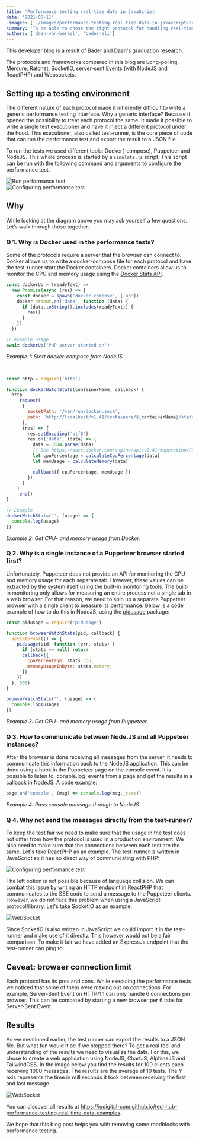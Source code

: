 ```yaml
---
title: 'Performance testing real-time data in JavaScript'
date: '2021-05-11'
.images: ['./images/performance-testing-real-time-data-in-javascript/hero.svg']
summary: 'To be able to chose the right protocol for handling real-time data, this post shares with you how we, based on speed, CPU- and memory usage, setup and performed performance tests on different real-time data protocols.'
authors: ['daan-van-berkel', 'bader-ali']
---
```


This developer blog is a result of Bader and Daan's graduation research.

The protocols and frameworks compared in this blog are Long-polling, Mercure, Ratchet, SocketIO, server-sent Events (with NodeJS and ReactPHP) and Websockets.

## Setting up a testing environment

The different nature of each protocol made it inherently difficult to write a generic performance testing interface. Why a generic interface? Because it opened the possibility to treat each protocol the same. It made it possible to write a single test executioner and have it inject a different protocol under the hood. This executioner, also called test-runner, is the core piece of code that can run the performance test and export the result to a JSON file.

To run the tests we used different tools: Docker(-compose), Puppeteer and NodeJS. This whole process is started by a `simulate.js` script. This script can be run with the following command and arguments to configure the performance test.

<div className="my-12 flex flex-col items-center md:-mx-32" style={{ backgroundColor: '#f9fafb' }}>
  <img
    src="/articles/performance-testing-real-time-data-in-javascript/0-performance-testing-javascript.png"
    alt="Run performance test"
    style={{ backgroundColor: '#f9fafb', margin: '0' }}
  />
</div>

<div className="my-12 flex flex-col items-center md:-mx-32" style={{ backgroundColor: '#f9fafb' }}>
  <img
    src="/articles/performance-testing-real-time-data-in-javascript/1-performance-testing-javascript.png"
    alt="Configuring performance test"
    style={{ backgroundColor: '#f9fafb', margin: '0' }}
  />
</div>

## Why

While looking at the diagram above you may ask yourself a few questions. Let’s walk through those together.

### Q 1. Why is Docker used in the performance tests?

Some of the protocols require a server that the browser can connect to. Docker allows us to write a docker-compose file for each protocol and have the test-runner start the Docker containers. Docker containers allow us to monitor the CPU and memory usage using the [Docker Stats API](https://docs.docker.com/engine/api/v1.41/#operation/ContainerStats).

```js
const dockerUp = (readyText) =>
  new Promise(async (res) => {
    const docker = spawn('docker-compose', ['up'])
    docker.stdout.on('data', function (data) {
      if (data.toString().includes(readyText)) {
        res()
      }
    })
  })

// example usage
await dockerUp('PHP server started on')
```

_Example 1: Start docker-compose from NodeJS._

<br />

```js
const http = require('http')

function dockerWatchStats(containerName, callback) {
  http
    .request(
      {
        socketPath: '/var/run/docker.sock',
        path: `http://localhost/v1.41/containers/${containerName}/stats`,
      },
      (res) => {
        res.setEncoding('utf8')
        res.on('data', (data) => {
          data = JSON.parse(data)
          // See https://docs.docker.com/engine/api/v1.41/#operation/ContainerStats for formula
          let cpuPercentage = calculateCpuPercentage(data)
          let memUsage = calculateMemory(data)

          callback({ cpuPercentage, memUsage })
        })
      }
    )
    .end()
}

// Example
dockerWatchStats('', (usage) => {
  console.log(usage)
})
```

_Example 2: Get CPU- and memory usage from Docker._

### Q 2. Why is a single instance of a Puppeteer browser started first?

Unfortunately, Puppeteer does not provide an API for monitoring the CPU and memory usage for each separate tab. However, these values can be extracted by the system itself using the built-in monitoring tools. The built-in monitoring only allows for measuring an entire process not a single tab in a web browser. For that reason, we need to spin up a separate Puppeteer browser with a single client to measure its performance. Below is a code example of how to do this in NodeJS, using the [pidusage](https://www.npmjs.com/package/pidusage) package:

```js
const pidusage = require('pidusage')

function browserWatchStats(pid, callback) {
  setInterval(() => {
    pidusage(pid, function (err, stats) {
      if (stats == null) return
      callback({
        cpuPercentage: stats.cpu,
        memoryUsageInByte: stats.memory,
      })
    })
  }, 500)
}

browserWatchStats('', (usage) => {
  console.log(usage)
})
```

_Example 3: Get CPU- and memory usage from Puppeteer._

### Q 3. How to communicate between Node.JS and all Puppeteer instances?

After the browser is done receiving all messages from the server, it needs to communicate this information back to the NodeJS application. This can be done using a hook in the Puppeteer page on the console event. It is possible to listen to \`console.log\` events from a page and get the results in a callback in NodeJS. A code example:

```js
page.on('console', (msg) => console.log(msg._text))
```

_Example 4: Pass console message through to NodeJS._

### Q 4. Why not send the messages directly from the test-runner?

To keep the test fair we need to make sure that the usage in the test does not differ from how the protocol is used in a production environment. We also need to make sure that the connections between each test are the same. Let's take ReactPHP as an example. The test-runner is written in JavaScript so it has no direct way of communicating with PHP:

<div className="my-12 flex flex-col items-center md:-mx-32" style={{ backgroundColor: '#f9fafb' }}>
  <img
    src="/articles/performance-testing-real-time-data-in-javascript/2-performance-testing-javascript.png"
    alt="Configuring performance test"
    style={{ backgroundColor: '#f9fafb', margin: '0' }}
  />
</div>

The left option is not possible because of language collision. We can combat this issue by writing an HTTP endpoint in ReactPHP that communicates to the SSE code to send a message to the Puppeteer clients. However, we do not face this problem when using a JavaScript protocol/library. Let's take SocketIO as an example:

<div className="my-12 flex flex-col items-center md:-mx-32" style={{ backgroundColor: '#f9fafb' }}>
  <img
    src="/articles/performance-testing-real-time-data-in-javascript/3-performance-testing-javascript.png"
    alt="WebSocket"
    style={{ backgroundColor: '#f9fafb', margin: '0' }}
  />
</div>

Since SocketIO is also written in JavaScript we could import it in the test-runner and make use of it directly. This however would not be a fair comparison. To make it fair we have added an ExpressJs endpoint that the test-runner can ping to.

## Caveat: browser connection limit

Each protocol has its pros and cons. While executing the performance tests we noticed that some of them were maxing out on connections. For example, Server-Sent Event on HTTP/1.1 can only handle 6 connections per browser. This can be combated by starting a new browser per 6 tabs for Server-Sent Event.

## Results

As we mentioned earlier, the test runner can export the results to a JSON file. But what fun would it be if we stopped there? To get a real feel and understanding of the results we need to visualize the data. For this, we chose to create a web application using NodeJS, ChartJS, AlphineJS and TailwindCSS. In the image below you find the results for 100 clients each receiving 1000 messages. The results are the average of 10 tests. The Y axis represents the time in milliseconds it took between receiving the first and last message.

<div className="my-12 flex flex-col items-center md:-mx-32" style={{ backgroundColor: '#f9fafb' }}>
  <img
    src="/articles/performance-testing-real-time-data-in-javascript/4-performance-testing-javascript.png"
    alt="WebSocket"
    style={{ backgroundColor: '#f9fafb', margin: '0' }}
  />
</div>

You can discover all results at https://iodigital-com.github.io/techhub-performance-testing-real-time-data-examples.

We hope that this blog post helps you with removing some roadblocks with performance testing.
